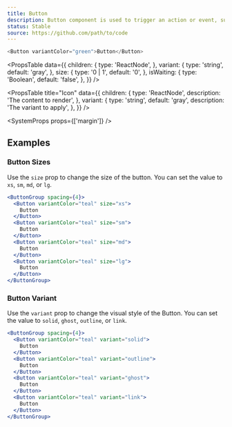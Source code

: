 ```yaml
---
title: Button
description: Button component is used to trigger an action or event, such as submitting a form, opening a [Dialog](/modal), canceling an action, or performing a delete operation.
status: Stable
source: https://github.com/path/to/code
---
```


```js live
<Button variantColor="green">Button</Button>
```

<PropsTable
  data={{
    children: {
      type: 'ReactNode',
    },
    variant: {
      type: 'string',
      default: 'gray',
    },
    size: {
      type: '0 | 1',
      default: '0',
    },
    isWaiting: {
      type: 'Boolean',
      default: 'false',
    },
  }}
/>

<PropsTable
  title="Icon"
  data={{
    children: {
      type: 'ReactNode',
      description: 'The content to render',
    },
    variant: {
      type: 'string',
      default: 'gray',
      description: 'The variant to apply',
    },
  }}
/>

<SystemProps props={['margin']} />

## Examples

### Button Sizes

Use the `size` prop to change the size of the button. You can set the value to
`xs`, `sm`, `md`, or `lg`.

```jsx live
<ButtonGroup spacing={4}>
  <Button variantColor="teal" size="xs">
    Button
  </Button>
  <Button variantColor="teal" size="sm">
    Button
  </Button>
  <Button variantColor="teal" size="md">
    Button
  </Button>
  <Button variantColor="teal" size="lg">
    Button
  </Button>
</ButtonGroup>
```

### Button Variant

Use the `variant` prop to change the visual style of the Button. You can set the
value to `solid`, `ghost`, `outline`, or `link`.

```jsx live
<ButtonGroup spacing={4}>
  <Button variantColor="teal" variant="solid">
    Button
  </Button>
  <Button variantColor="teal" variant="outline">
    Button
  </Button>
  <Button variantColor="teal" variant="ghost">
    Button
  </Button>
  <Button variantColor="teal" variant="link">
    Button
  </Button>
</ButtonGroup>
```